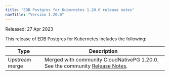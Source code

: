 ```yaml
---
title: "EDB Postgres for Kubernetes 1.20.0 release notes"
navTitle: "Version 1.20.0"
---
```


Released: 27 Apr 2023

This release of EDB Postgres for Kubernetes includes the following:

|      Type      |                                                                                  Description                                                                                   |
| -------------- | ------------------------------------------------------------------------------------------------------------------------------------------------------------------------------ |
| Upstream merge | Merged with community CloudNativePG 1.20.0. See the community [Release Notes](https://cloudnative-pg.io/documentation/1.20/release_notes/v1.20/).                                    |
